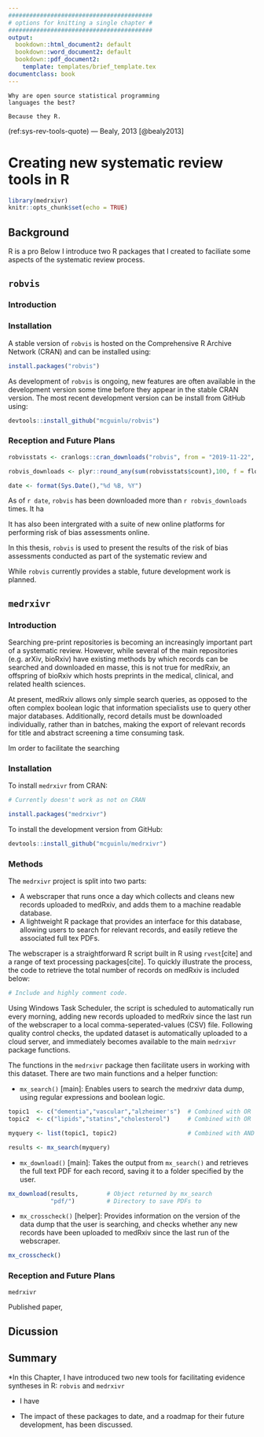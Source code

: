 ```yaml
---
#########################################
# options for knitting a single chapter #
#########################################
output:
  bookdown::html_document2: default
  bookdown::word_document2: default
  bookdown::pdf_document2:
    template: templates/brief_template.tex
documentclass: book
---
```


```block
Why are open source statistical programming  
languages the best?

Because they R.
```
(ref:sys-rev-tools-quote) --- Bealy, 2013 [@bealy2013]

# Creating new systematic review tools in R
\minitoc <!-- this will include a mini table of contents-->

```r
library(medrxivr)
knitr::opts_chunk$set(echo = TRUE)
```

## Background

R is a pro
Below I introduce two R packages that I created to faciliate some aspects of the systematic review process. 

## `robvis`

### Introduction



### Installation

A stable version of `robvis` is hosted on the Comprehensive R Archive Network (CRAN) and can be installed using:

```r
install.packages("robvis")
```

As development of `robvis` is ongoing, new features are often available in the development version some time before they appear in the stable CRAN version. The most recent development version can be install from GitHub using:

```r
devtools::install_github("mcguinlu/robvis")
```

### Reception and Future Plans

```r
robvisstats <- cranlogs::cran_downloads("robvis", from = "2019-11-22", to = format(Sys.Date(),"%Y-%m-%d") )

robvis_downloads <- plyr::round_any(sum(robvisstats$count),100, f = floor)

date <- format(Sys.Date(),"%d %B, %Y")

```

As of `r date`, `robvis` has been downloaded more than `r robvis_downloads` times. It ha


It has also been intergrated with a suite of new online platforms for performing risk of bias assessments online. 

In this thesis, `robvis` is used to present the results of the risk of bias assessments conducted as part of the systematic review and 


While `robvis` currently provides a stable, future development work is planned. 


## `medrxivr`

### Introduction

Searching pre-print repositories is becoming an increasingly important part of a systematic review. However, while several of the main repositories (e.g. arXiv, bioRxiv) have existing methods by which records can be searched and downloaded en masse, this is not true for medRxiv, an offspring of bioRxiv which hosts preprints in the medical, clinical, and related health sciences.

At present, medRxiv allows only simple search queries, as opposed to the often complex boolean logic that information specialists use to query other major databases. Additionally, record details must be downloaded individually, rather than in batches, making the export of relevant records for title and abstract screening a time consuming task. 



Im order to facilitate the searching

### Installation

To install `medrxivr` from CRAN:

```r
# Currently doesn't work as not on CRAN

install.packages("medrxivr")
```

To install the development version from GitHub:

```r
devtools::install_github("mcguinlu/medrxivr")
```


### Methods

The `medrxivr` project is split into two parts:

* A webscraper that runs once a day which collects and cleans new records uploaded to medRxiv, and adds them to a machine readable database.
* A lightweight R package that provides an interface for this database, allowing users to search for relevant records, and easily retieve the associated full tex PDFs.


The webscraper is a straightforward R script built in R using `rvest`[cite] and a range of text processing packages[cite]. To quickly illustrate the process, the code to retrieve the total number of records on medRxiv is included below:

```r
# Include and highly comment code. 

```

Using Windows Task Scheduler, the script is scheduled to automatically run every morning, adding new records uploaded to medRxiv since the last run of the webscraper to a local comma-seperated-values (CSV) file. Following quality control checks, the updated dataset is automatically uploaded to a cloud server, and immediately becomes available to the main `medrxivr` package functions.

The functions in the `medrxivr` package then facilitate users in working with this dataset. There are two main functions and a helper function:

* `mx_search()` [main]: Enables users to search the medrxivr data dump, using regular expressions and boolean logic.

```r
topic1  <- c("dementia","vascular","alzheimer's")  # Combined with OR
topic2  <- c("lipids","statins","cholesterol")     # Combined with OR

myquery <- list(topic1, topic2)                    # Combined with AND

results <- mx_search(myquery)
```

* `mx_download()` [main]: Takes the output from `mx_search()` and retrieves the full text PDF for each record, saving it to a folder specified by the user. 

```r
mx_download(results,        # Object returned by mx_search
            "pdf/")         # Directory to save PDFs to 
```

* `mx_crosscheck()` [helper]: Provides information on the version of the data dump that the user is searching, and checks whether any new records have been uploaded to medRxiv since the last run of the webscraper. 

```r
mx_crosscheck()
```

### Reception and Future Plans

`medrxivr` 

Published paper, 


## Dicussion

## Summary

*In this Chapter, I have introduced two new tools for facilitating evidence syntheses in R: `robvis` and `medrxivr`

* I have 

* The impact of these packages to date, and a roadmap for their future development, has been discussed.




